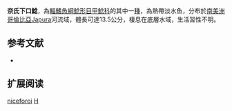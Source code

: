 {{Speciesbox
| name = 奈氏下口鯰
| image = 
| image_width = 250px
| image_caption = 
| status = NE
| status_system = IUCN3.1
| genus = Hypostomus
| species = niceforoi
| authority = [[Fowler|Fowler]], 1943
| synonyms = *''Hemiancistrus niceforoi'', Fowler, 1943
}}

'''奈氏下口鯰'''，為[[輻鰭魚綱|輻鰭魚綱]][[鯰形目|鯰形目]][[甲鯰科|甲鯰科]]的其中一[[種|種]]，為熱帶淡水魚，分布於[[南美洲|南美洲]][[哥倫比亞|哥倫比亞]]Japura河流域，體長可達13.5公分，棲息在底層水域，生活習性不明。

== 参考文献 ==
*{{FishBase_species|genus=Hypostomus|species=niceforoi|year=2015|month=1}}

== 扩展阅读 ==
{{refbegin}}
{{wikispecies-inline|Hypostomus niceforoi|奈氏下口鯰}}
{{refend}}
{{Taxonbar|from=Q5520754}}

[[Category:下口鯰屬|niceforoi]]
[[Category:1943年描述的鱼类|H]]